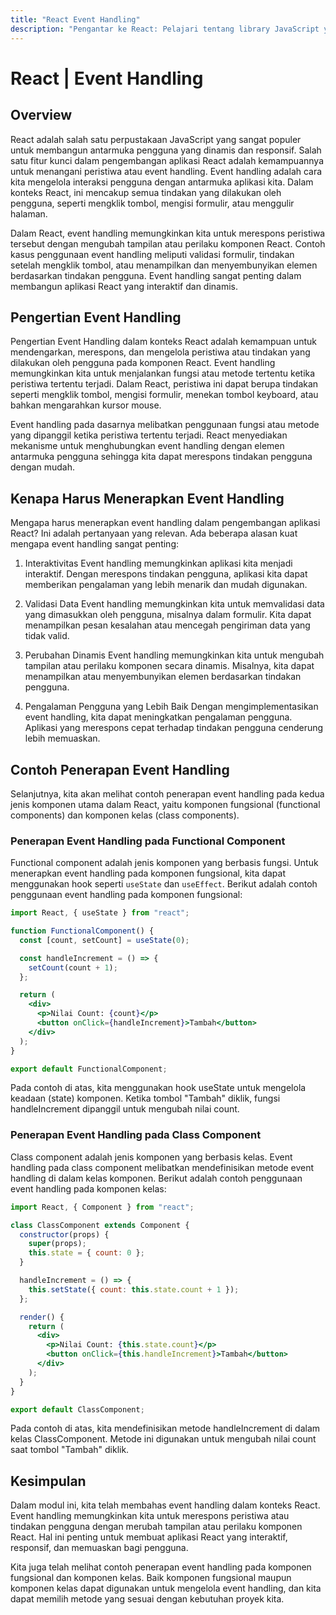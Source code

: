```yaml
---
title: "React Event Handling"
description: "Pengantar ke React: Pelajari tentang library JavaScript yang populer untuk membuat antarmuka pengguna yang interaktif dan responsif."
---
```


# React | Event Handling

## Overview

React adalah salah satu perpustakaan JavaScript yang sangat populer untuk membangun antarmuka pengguna yang dinamis dan responsif. Salah satu fitur kunci dalam pengembangan aplikasi React adalah kemampuannya untuk menangani peristiwa atau event handling. Event handling adalah cara kita mengelola interaksi pengguna dengan antarmuka aplikasi kita. Dalam konteks React, ini mencakup semua tindakan yang dilakukan oleh pengguna, seperti mengklik tombol, mengisi formulir, atau menggulir halaman.

Dalam React, event handling memungkinkan kita untuk merespons peristiwa tersebut dengan mengubah tampilan atau perilaku komponen React. Contoh kasus penggunaan event handling meliputi validasi formulir, tindakan setelah mengklik tombol, atau menampilkan dan menyembunyikan elemen berdasarkan tindakan pengguna. Event handling sangat penting dalam membangun aplikasi React yang interaktif dan dinamis.

## Pengertian Event Handling

Pengertian Event Handling dalam konteks React adalah kemampuan untuk mendengarkan, merespons, dan mengelola peristiwa atau tindakan yang dilakukan oleh pengguna pada komponen React. Event handling memungkinkan kita untuk menjalankan fungsi atau metode tertentu ketika peristiwa tertentu terjadi. Dalam React, peristiwa ini dapat berupa tindakan seperti mengklik tombol, mengisi formulir, menekan tombol keyboard, atau bahkan mengarahkan kursor mouse.

Event handling pada dasarnya melibatkan penggunaan fungsi atau metode yang dipanggil ketika peristiwa tertentu terjadi. React menyediakan mekanisme untuk menghubungkan event handling dengan elemen antarmuka pengguna sehingga kita dapat merespons tindakan pengguna dengan mudah.

## Kenapa Harus Menerapkan Event Handling

Mengapa harus menerapkan event handling dalam pengembangan aplikasi React? Ini adalah pertanyaan yang relevan. Ada beberapa alasan kuat mengapa event handling sangat penting:

1. Interaktivitas
   Event handling memungkinkan aplikasi kita menjadi interaktif. Dengan merespons tindakan pengguna, aplikasi kita dapat memberikan pengalaman yang lebih menarik dan mudah digunakan.

2. Validasi Data
   Event handling memungkinkan kita untuk memvalidasi data yang dimasukkan oleh pengguna, misalnya dalam formulir. Kita dapat menampilkan pesan kesalahan atau mencegah pengiriman data yang tidak valid.

3. Perubahan Dinamis
   Event handling memungkinkan kita untuk mengubah tampilan atau perilaku komponen secara dinamis. Misalnya, kita dapat menampilkan atau menyembunyikan elemen berdasarkan tindakan pengguna.

4. Pengalaman Pengguna yang Lebih Baik
   Dengan mengimplementasikan event handling, kita dapat meningkatkan pengalaman pengguna. Aplikasi yang merespons cepat terhadap tindakan pengguna cenderung lebih memuaskan.

## Contoh Penerapan Event Handling

Selanjutnya, kita akan melihat contoh penerapan event handling pada kedua jenis komponen utama dalam React, yaitu komponen fungsional (functional components) dan komponen kelas (class components).

### Penerapan Event Handling pada Functional Component

Functional component adalah jenis komponen yang berbasis fungsi. Untuk menerapkan event handling pada komponen fungsional, kita dapat menggunakan hook seperti `useState` dan `useEffect`. Berikut adalah contoh penggunaan event handling pada komponen fungsional:

```jsx copy showLineNumbers filename="app.jsx"
import React, { useState } from "react";

function FunctionalComponent() {
  const [count, setCount] = useState(0);

  const handleIncrement = () => {
    setCount(count + 1);
  };

  return (
    <div>
      <p>Nilai Count: {count}</p>
      <button onClick={handleIncrement}>Tambah</button>
    </div>
  );
}

export default FunctionalComponent;
```

Pada contoh di atas, kita menggunakan hook useState untuk mengelola keadaan (state) komponen. Ketika tombol "Tambah" diklik, fungsi handleIncrement dipanggil untuk mengubah nilai count.

### Penerapan Event Handling pada Class Component

Class component adalah jenis komponen yang berbasis kelas. Event handling pada class component melibatkan mendefinisikan metode event handling di dalam kelas komponen. Berikut adalah contoh penggunaan event handling pada komponen kelas:

```jsx copy showLineNumbers filename="app.jsx"
import React, { Component } from "react";

class ClassComponent extends Component {
  constructor(props) {
    super(props);
    this.state = { count: 0 };
  }

  handleIncrement = () => {
    this.setState({ count: this.state.count + 1 });
  };

  render() {
    return (
      <div>
        <p>Nilai Count: {this.state.count}</p>
        <button onClick={this.handleIncrement}>Tambah</button>
      </div>
    );
  }
}

export default ClassComponent;
```

Pada contoh di atas, kita mendefinisikan metode handleIncrement di dalam kelas ClassComponent. Metode ini digunakan untuk mengubah nilai count saat tombol "Tambah" diklik.

## Kesimpulan

Dalam modul ini, kita telah membahas event handling dalam konteks React. Event handling memungkinkan kita untuk merespons peristiwa atau tindakan pengguna dengan merubah tampilan atau perilaku komponen React. Hal ini penting untuk membuat aplikasi React yang interaktif, responsif, dan memuaskan bagi pengguna.

Kita juga telah melihat contoh penerapan event handling pada komponen fungsional dan komponen kelas. Baik komponen fungsional maupun komponen kelas dapat digunakan untuk mengelola event handling, dan kita dapat memilih metode yang sesuai dengan kebutuhan proyek kita.
